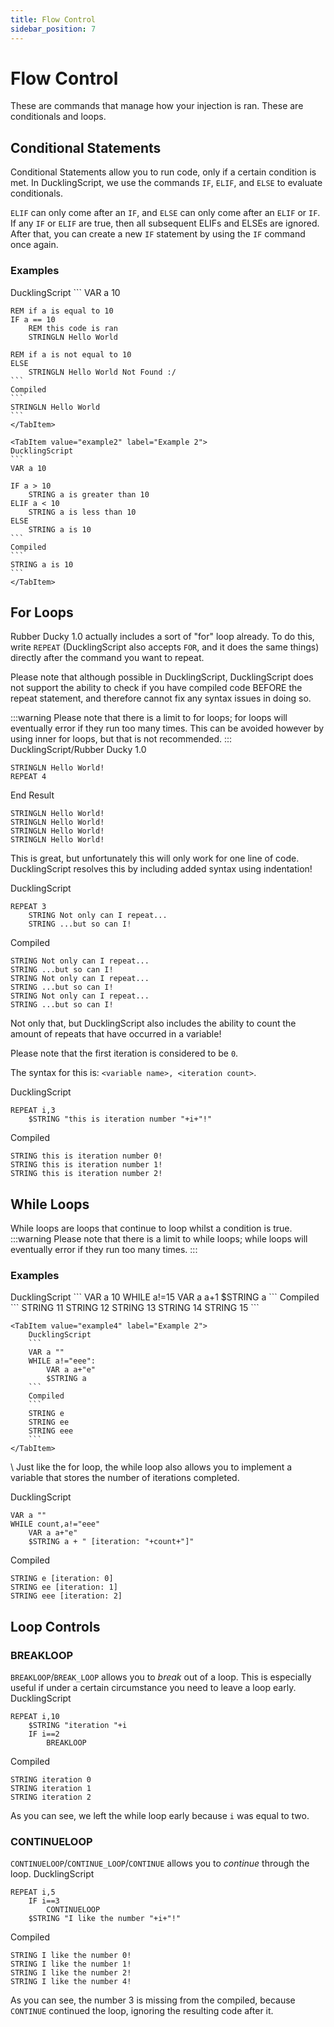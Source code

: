 ```yaml
---
title: Flow Control
sidebar_position: 7
---
```



# Flow Control
These are commands that manage how your injection is ran. These are conditionals and loops.

## Conditional Statements
Conditional Statements allow you to run code, only if a certain condition is met. In DucklingScript, we use the commands `IF`, `ELIF`, and `ELSE` to evaluate conditionals.

`ELIF` can only come after an `IF`, and `ELSE` can only come after an `ELIF` or `IF`. If any `IF` or `ELIF` are true, then all subsequent ELIFs and ELSEs are ignored. After that, you can create a new `IF` statement by using the `IF` command once again.

### Examples
<Tabs>
    <TabItem value="example1" label="Example 1" default>
    DucklingScript
    ```
    VAR a 10

    REM if a is equal to 10
    IF a == 10
        REM this code is ran
        STRINGLN Hello World

    REM if a is not equal to 10
    ELSE 
        STRINGLN Hello World Not Found :/
    ```
    Compiled
    ```
    STRINGLN Hello World
    ```
    </TabItem>

    <TabItem value="example2" label="Example 2">
    DucklingScript
    ```
    VAR a 10

    IF a > 10
        STRING a is greater than 10
    ELIF a < 10
        STRING a is less than 10
    ELSE
        STRING a is 10
    ```
    Compiled
    ```
    STRING a is 10
    ```
    </TabItem>
</Tabs>

## <a name="for_loops"></a>For Loops
Rubber Ducky 1.0 actually includes a sort of "for" loop already. To do this, write `REPEAT` (DucklingScript also accepts `FOR`, and it does the same things) directly after the command you want to repeat.

Please note that although possible in DucklingScript, DucklingScript does not support the ability to check if you have compiled code BEFORE the repeat statement, and therefore cannot fix any syntax issues in doing so.

:::warning
Please note that there is a limit to for loops; for loops will eventually error if they run too many times. This can be avoided however by using inner for loops, but that is not recommended.
:::
DucklingScript/Rubber Ducky 1.0
```
STRINGLN Hello World!
REPEAT 4
```
End Result
```
STRINGLN Hello World!
STRINGLN Hello World!
STRINGLN Hello World!
STRINGLN Hello World!
```
This is great, but unfortunately this will only work for one line of code. DucklingScript resolves this by including added syntax using indentation!

DucklingScript
```
REPEAT 3
    STRING Not only can I repeat...
    STRING ...but so can I!
```
Compiled
```
STRING Not only can I repeat...
STRING ...but so can I!
STRING Not only can I repeat...
STRING ...but so can I!
STRING Not only can I repeat...
STRING ...but so can I!
```
Not only that, but DucklingScript also includes the ability to count the amount of repeats that have occurred in a variable!

Please note that the first iteration is considered to be `0`.

The syntax for this is: `<variable name>, <iteration count>`.

DucklingScript
```
REPEAT i,3
    $STRING "this is iteration number "+i+"!" 
```
Compiled
```
STRING this is iteration number 0!
STRING this is iteration number 1!
STRING this is iteration number 2!
```

## While Loops
While loops are loops that continue to loop whilst a condition is true.
:::warning
Please note that there is a limit to while loops; while loops will eventually error if they run too many times.
:::

### Examples
<Tabs>
    <TabItem value="example3" label="Example 1" default>
        DucklingScript
        ```
        VAR a 10
        WHILE a!=15
            VAR a a+1
            $STRING a
        ```
        Compiled
        ```
        STRING 11
        STRING 12
        STRING 13
        STRING 14
        STRING 15
        ```
    </TabItem>

    <TabItem value="example4" label="Example 2">
        DucklingScript
        ```
        VAR a ""
        WHILE a!="eee":
            VAR a a+"e"
            $STRING a
        ```
        Compiled
        ```
        STRING e
        STRING ee
        STRING eee
        ```
    </TabItem>
</Tabs>
\
Just like the for loop, the while loop also allows you to implement a variable that stores the number of iterations completed.

DucklingScript
```
VAR a ""
WHILE count,a!="eee"
    VAR a a+"e"
    $STRING a + " [iteration: "+count+"]" 
```
Compiled
```
STRING e [iteration: 0]
STRING ee [iteration: 1]
STRING eee [iteration: 2]
```

## Loop Controls
### BREAKLOOP
`BREAKLOOP`/`BREAK_LOOP` allows you to *break* out of a loop. This is especially useful if under a certain circumstance you need to leave a loop early.
DucklingScript
```
REPEAT i,10
    $STRING "iteration "+i
    IF i==2
        BREAKLOOP
```
Compiled
```
STRING iteration 0
STRING iteration 1
STRING iteration 2
```
As you can see, we left the while loop early because `i` was equal to two.

### CONTINUELOOP
`CONTINUELOOP`/`CONTINUE_LOOP`/`CONTINUE` allows you to *continue* through the loop.
DucklingScript
```
REPEAT i,5
    IF i==3
        CONTINUELOOP
    $STRING "I like the number "+i+"!" 
```
Compiled
```
STRING I like the number 0!
STRING I like the number 1!
STRING I like the number 2!
STRING I like the number 4!
```
As you can see, the number 3 is missing from the compiled, because `CONTINUE` continued the loop, ignoring the resulting code after it.